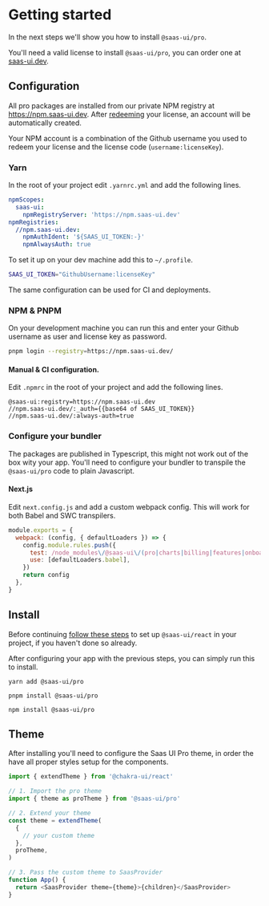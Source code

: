 
<Meta title="Docs/Getting started" />

# Getting started

In the next steps we'll show you how to install `@saas-ui/pro`.

You'll need a valid license to install `@saas-ui/pro`, you can order one at [saas-ui.dev](https://saas-ui.dev/#pricing).

## Configuration

All pro packages are installed from our private NPM registry at https://npm.saas-ui.dev.
After [redeeming](https://saas-ui.dev/redeem) your license, an account will be automatically created.

Your NPM account is a combination of the Github username you used to redeem your license and the license code (`username:licenseKey`).

### Yarn

In the root of your project edit `.yarnrc.yml` and add the following lines.

```yml
npmScopes:
  saas-ui:
    npmRegistryServer: 'https://npm.saas-ui.dev'
npmRegistries:
  //npm.saas-ui.dev:
    npmAuthIdent: '${SAAS_UI_TOKEN:-}'
    npmAlwaysAuth: true
```

To set it up on your dev machine add this to `~/.profile`.

```bash
SAAS_UI_TOKEN="GithubUsername:licenseKey"
```

The same configuration can be used for CI and deployments.

### NPM & PNPM

On your development machine you can run this and enter your Github username as user and license key as password.

```bash
pnpm login --registry=https://npm.saas-ui.dev/
```

#### Manual & CI configuration.

Edit `.npmrc` in the root of your project and add the following lines.

```
@saas-ui:registry=https://npm.saas-ui.dev
//npm.saas-ui.dev/:_auth={{base64 of SAAS_UI_TOKEN}}
//npm.saas-ui.dev/:always-auth=true
```

### Configure your bundler

The packages are published in Typescript, this might not work out of the box wity your app.
You'll need to configure your bundler to transpile the `@saas-ui/pro` code to plain Javascript.

#### Next.js

Edit `next.config.js` and add a custom webpack config.
This will work for both Babel and SWC transpilers.

```js
module.exports = {
  webpack: (config, { defaultLoaders }) => {
    config.module.rules.push({
      test: /node_modules\/@saas-ui\/(pro|charts|billing|features|onboarding)\/.*\.tsx?/,
      use: [defaultLoaders.babel],
    })
    return config
  },
}
```

## Install

Before continuing [follow these steps](https://www.saas-ui.dev/docs/getting-started) to set up `@saas-ui/react` in your project, if you haven't done so already.

After configuring your app with the previous steps, you can simply run this to install.

```
yarn add @saas-ui/pro
```

```
pnpm install @saas-ui/pro
```

```
npm install @saas-ui/pro
```

## Theme

After installing you'll need to configure the Saas UI Pro theme, in order the have all proper styles setup for the components.

```ts
import { extendTheme } from '@chakra-ui/react'

// 1. Import the pro theme
import { theme as proTheme } from '@saas-ui/pro'

// 2. Extend your theme
const theme = extendTheme(
  {
    // your custom theme
  },
  proTheme,
)

// 3. Pass the custom theme to SaasProvider
function App() {
  return <SaasProvider theme={theme}>{children}</SaasProvider>
}
```

